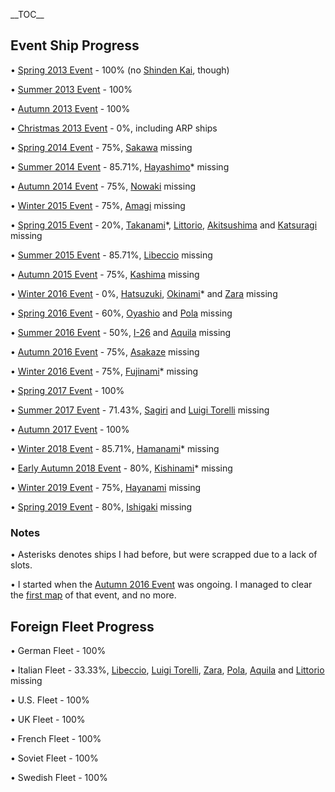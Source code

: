 __TOC__

==Event Ship Progress==

• [[Spring 2013 Event]] - 100% (no [[Shinden Kai]], though)

• [[Summer 2013 Event]] - 100%

• [[Fall 2013 Event| Autumn 2013 Event]] - 100%

• [[Christmas 2013 Event]] - 0%, including ARP ships

• [[Spring 2014 Event]] - 75%, [[Sakawa]] missing

• [[Summer 2014 Event]] - 85.71%, [[Hayashimo]]* missing

• [[Fall 2014 Event|Autumn 2014 Event]] - 75%, [[Nowaki]] missing

• [[Winter 2015 Event]] - 75%, [[Amagi]] missing

• [[Spring 2015 Event]] - 20%, [[Takanami]]*, [[Littorio]], [[Akitsushima]] and [[Katsuragi]] missing

• [[Summer 2015 Event]] - 85.71%, [[Libeccio]] missing

• [[Fall 2015 Event|Autumn 2015 Event]] - 75%, [[Kashima]] missing

• [[Winter 2016 Event]] - 0%, [[Hatsuzuki]], [[Okinami]]* and [[Zara]] missing

• [[Spring 2016 Event]] - 60%, [[Oyashio]] and [[Pola]] missing

• [[Summer 2016 Event]] - 50%, [[I-26]] and [[Aquila]] missing

• [[Fall 2016 Event|Autumn 2016 Event]] - 75%, [[Asakaze]] missing

• [[Winter 2016 Event]] - 75%, [[Fujinami]]* missing

• [[Spring 2017 Event]] - 100%

• [[Summer 2017 Event]] - 71.43%, [[Sagiri]] and [[Luigi Torelli]] missing

• [[Fall 2017 Event|Autumn 2017 Event]] - 100%

• [[Winter 2018 Event]] - 85.71%, [[Hamanami]]* missing

• [[Early Fall 2018 Event|Early Autumn 2018 Event]] - 80%, [[Kishinami]]* missing

• [[Winter 2019 Event]] - 75%, [[Hayanami]] missing

• [[Spring 2019 Event]] - 80%, [[Ishigaki]] missing

===Notes===

• Asterisks denotes ships I had before, but were scrapped due to a lack of slots.

• I started when the [[Fall 2016 Event|Autumn 2016 Event]] was ongoing. I managed to clear the [[Fall 2016 Event/E-1|first map]] of that event, and no more.

==Foreign Fleet Progress==

• German Fleet - 100%

• Italian Fleet - 33.33%, [[Libeccio]], [[Luigi Torelli]], [[Zara]], [[Pola]], [[Aquila]] and [[Littorio]] missing

• U.S. Fleet - 100%

• UK Fleet - 100%

• French Fleet - 100%

• Soviet Fleet - 100%

• Swedish Fleet - 100%